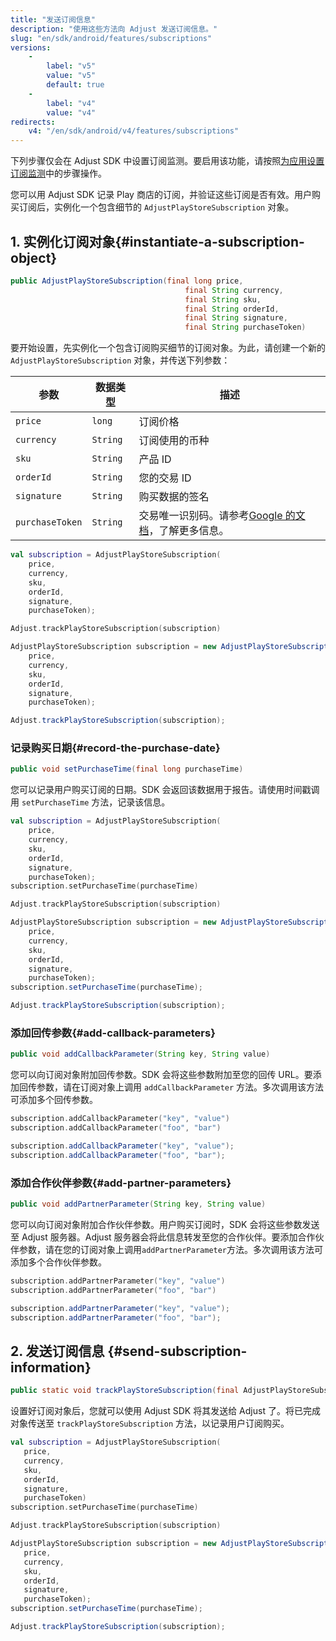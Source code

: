 ```yaml
---
title: "发送订阅信息"
description: "使用这些方法向 Adjust 发送订阅信息。"
slug: "en/sdk/android/features/subscriptions"
versions: 
    - 
        label: "v5"
        value: "v5"
        default: true
    - 
        label: "v4"
        value: "v4"
redirects: 
    v4: "/en/sdk/android/v4/features/subscriptions"
---
```

<callout type="important"> 

下列步骤仅会在 Adjust SDK 中设置订阅监测。要启用该功能，请按照[为应用设置订阅监测](https://help.adjust.com/en/article/set-up-subscriptions-for-your-app)中的步骤操作。
</Callout> 

您可以用 Adjust SDK 记录 Play 商店的订阅，并验证这些订阅是否有效。用户购买订阅后，实例化一个包含细节的 `AdjustPlayStoreSubscription` 对象。

1\. 实例化订阅对象\{\#instantiate\-a\-subscription\-object\}
------------------------------------------------------------

<codeblock title="方法签名"> 

```java
public AdjustPlayStoreSubscription(final long price,
                                       final String currency,
                                       final String sku,
                                       final String orderId,
                                       final String signature,
                                       final String purchaseToken)

```

</CodeBlock> 

要开始设置，先实例化一个包含订阅购买细节的订阅对象。为此，请创建一个新的 `AdjustPlayStoreSubscription` 对象，并传送下列参数：

|       参数        |   数据类型   |                                                       描述                                                        |
|-----------------|----------|-----------------------------------------------------------------------------------------------------------------|
| `price`         | `long`   | 订阅价格                                                                                                            |
| `currency`      | `String` | 订阅使用的币种                                                                                                         |
| `sku`           | `String` | 产品 ID                                                                                                           |
| `orderId`       | `String` | 您的交易 ID                                                                                                         |
| `signature`     | `String` | 购买数据的签名                                                                                                         |
| `purchaseToken` | `String` | 交易唯一识别码。请参考[Google 的文档](https://developer.android.com/reference/com/android/billingclient/api/Purchase)，了解更多信息。 |

<tabs> <tab title="Kotlin" sync="kotlin"> 

```kotlin
val subscription = AdjustPlayStoreSubscription(
    price,
    currency,
    sku,
    orderId,
    signature,
    purchaseToken);

Adjust.trackPlayStoreSubscription(subscription)
```

</Tab> <tab title="Java" sync="java" > 

```java
AdjustPlayStoreSubscription subscription = new AdjustPlayStoreSubscription(
    price,
    currency,
    sku,
    orderId,
    signature,
    purchaseToken);

Adjust.trackPlayStoreSubscription(subscription);
```

</Tab> </Tabs> 

### 记录购买日期\{\#record\-the\-purchase\-date\}

<codeblock title="方法签名"> 

```java
public void setPurchaseTime(final long purchaseTime)
```

</CodeBlock> 

您可以记录用户购买订阅的日期。SDK 会返回该数据用于报告。请使用时间戳调用 `setPurchaseTime` 方法，记录该信息。
<tabs> <tab title="Kotlin" sync="kotlin"> 

```kotlin
val subscription = AdjustPlayStoreSubscription(
    price,
    currency,
    sku,
    orderId,
    signature,
    purchaseToken);
subscription.setPurchaseTime(purchaseTime)

Adjust.trackPlayStoreSubscription(subscription)
```

</Tab> <tab title="Java" sync="java" > 

```java
AdjustPlayStoreSubscription subscription = new AdjustPlayStoreSubscription(
    price,
    currency,
    sku,
    orderId,
    signature,
    purchaseToken);
subscription.setPurchaseTime(purchaseTime);

Adjust.trackPlayStoreSubscription(subscription);
```

</Tab> </Tabs> 

### 添加回传参数\{\#add\-callback\-parameters\}

<codeblock title="方法签名"> 

```java
public void addCallbackParameter(String key, String value)
```

</CodeBlock> 

您可以向订阅对象附加回传参数。SDK 会将这些参数附加至您的回传 URL。要添加回传参数，请在订阅对象上调用 `addCallbackParameter` 方法。多次调用该方法可添加多个回传参数。
<tabs> <tab title="Kotlin" sync="kotlin"> 

```kotlin
subscription.addCallbackParameter("key", "value")
subscription.addCallbackParameter("foo", "bar")
```

</Tab> <tab title="Java" sync="java" > 

```java
subscription.addCallbackParameter("key", "value");
subscription.addCallbackParameter("foo", "bar");
```

</Tab> </Tabs> 

### 添加合作伙伴参数\{\#add\-partner\-parameters\}

<codeblock title="方法签名"> 

```java
public void addPartnerParameter(String key, String value)
```

</CodeBlock> 

您可以向订阅对象附加合作伙伴参数。用户购买订阅时，SDK 会将这些参数发送至 Adjust 服务器。Adjust 服务器会将此信息转发至您的合作伙伴。要添加合作伙伴参数，请在您的订阅对象上调用`addPartnerParameter`方法。多次调用该方法可添加多个合作伙伴参数。
<tabs> <tab title="Kotlin" sync="kotlin"> 

```kotlin
subscription.addPartnerParameter("key", "value")
subscription.addPartnerParameter("foo", "bar")
```

</Tab> <tab title="Java" sync="java" > 

```java
subscription.addPartnerParameter("key", "value");
subscription.addPartnerParameter("foo", "bar");
```

</Tab> </Tabs> 

2\. 发送订阅信息 \{\#send\-subscription\-information\}
------------------------------------------------------

<codeblock title="方法签名"> 

```java
public static void trackPlayStoreSubscription(final AdjustPlayStoreSubscription subscription)
```

</CodeBlock> 

设置好订阅对象后，您就可以使用 Adjust SDK 将其发送给 Adjust 了。将已完成对象传送至 `trackPlayStoreSubscription` 方法，以记录用户订阅购买。
<tabs> <tab title="Kotlin" sync="kotlin"> 

```kotlin
val subscription = AdjustPlayStoreSubscription(
   price,
   currency,
   sku,
   orderId,
   signature,
   purchaseToken)
subscription.setPurchaseTime(purchaseTime)

Adjust.trackPlayStoreSubscription(subscription)
```

</Tab> <tab title="Java" sync="java" > 

```java
AdjustPlayStoreSubscription subscription = new AdjustPlayStoreSubscription(
   price,
   currency,
   sku,
   orderId,
   signature,
   purchaseToken);
subscription.setPurchaseTime(purchaseTime);

Adjust.trackPlayStoreSubscription(subscription);
```

</Tab> </Tabs>

